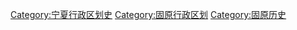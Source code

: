 [[Category:宁夏行政区划史|Category:宁夏行政区划史]]
[[Category:固原行政区划|Category:固原行政区划]]
[[Category:固原历史|Category:固原历史]]